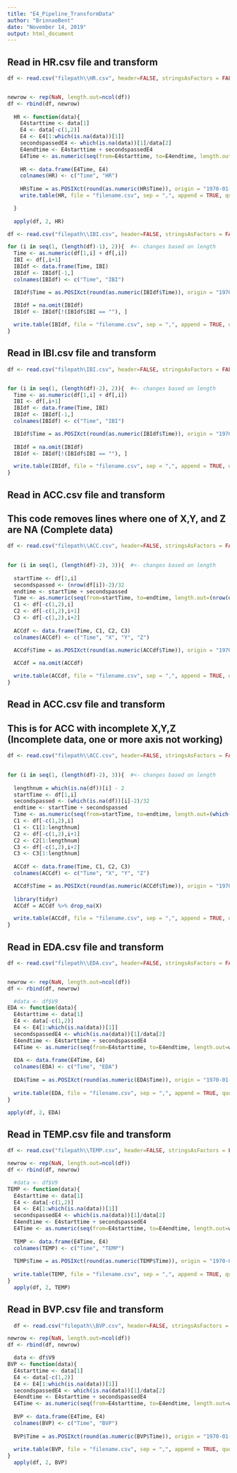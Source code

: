 ```yaml
---
title: "E4_Pipeline_TransformData"
author: "BrinnaeBent"
date: "November 14, 2019"
output: html_document
---
```


## Read in HR.csv file and transform
```r

df <- read.csv("filepath\\HR.csv", header=FALSE, stringsAsFactors = FALSE)


newrow <- rep(NaN, length.out=ncol(df))
df <- rbind(df, newrow)
  
  HR <- function(data){
    E4starttime <- data[1]
    E4 <- data[-c(1,2)]
    E4 <- E4[1:which(is.na(data))[1]]  
    secondspassedE4 <- which(is.na(data))[1]/data[2]
    E4endtime <- E4starttime + secondspassedE4
    E4Time <- as.numeric(seq(from=E4starttime, to=E4endtime, length.out=which(is.na(data))[1]))
  
    HR <- data.frame(E4Time, E4)
    colnames(HR) <- c("Time", "HR")
  
    HR$Time = as.POSIXct(round(as.numeric(HR$Time)), origin = "1970-01-01")
    write.table(HR, file = "filename.csv", sep = ",", append = TRUE, quote = FALSE, col.names = FALSE, row.names = FALSE)

  }
  
  apply(df, 2, HR)

```


```r
df <- read.csv("filepath\\IBI.csv", header=FALSE, stringsAsFactors = FALSE)

for (i in seq(1, (length(df)-1), 2)){  #<- changes based on length
  Time <- as.numeric(df[1,i] + df[,i])
  IBI <- df[,i+1]
  IBIdf <- data.frame(Time, IBI)
  IBIdf <- IBIdf[-1,]
  colnames(IBIdf) <- c("Time", "IBI")

  IBIdf$Time = as.POSIXct(round(as.numeric(IBIdf$Time)), origin = "1970-01-01")
  
  IBIdf = na.omit(IBIdf)
  IBIdf <- IBIdf[!(IBIdf$IBI == ""), ]

  write.table(IBIdf, file = "filename.csv", sep = ",", append = TRUE, quote = FALSE, col.names = FALSE, row.names = FALSE)
}
```


## Read in IBI.csv file and transform
```r
df <- read.csv("filepath\IBI.csv", header=FALSE, stringsAsFactors = FALSE)


for (i in seq(1, (length(df)-2), 2)){  #<- changes based on length
  Time <- as.numeric(df[1,i] + df[,i])
  IBI <- df[,i+1]
  IBIdf <- data.frame(Time, IBI)
  IBIdf <- IBIdf[-1,]
  colnames(IBIdf) <- c("Time", "IBI")

  IBIdf$Time = as.POSIXct(round(as.numeric(IBIdf$Time)), origin = "1970-01-01")
  
  IBIdf = na.omit(IBIdf)
  IBIdf <- IBIdf[!(IBIdf$IBI == ""), ]

  write.table(IBIdf, file = "filename.csv", sep = ",", append = TRUE, quote = FALSE, col.names = FALSE, row.names = FALSE)
}


```


## Read in ACC.csv file and transform
## This code removes lines where one of X,Y, and Z are NA (Complete data)
```r
df <- read.csv("filepath\\ACC.csv", header=FALSE, stringsAsFactors = FALSE)

    
for (i in seq(1, (length(df)-2), 3)){  #<- changes based on length
  
  startTime <- df[1,i]
  secondspassed <- (nrow(df[i])-2)/32
  endtime <- startTime + secondspassed
  Time <- as.numeric(seq(from=startTime, to=endtime, length.out=(nrow(df[i])-2)))
  C1 <- df[-c(1,2),i]
  C2 <- df[-c(1,2),i+1]
  C3 <- df[-c(1,2),i+2]
  
  ACCdf <- data.frame(Time, C1, C2, C3)
  colnames(ACCdf) <- c("Time", "X", "Y", "Z")

  ACCdf$Time = as.POSIXct(round(as.numeric(ACCdf$Time)), origin = "1970-01-01")
  
  ACCdf = na.omit(ACCdf)

  write.table(ACCdf, file = "filename.csv", sep = ",", append = TRUE, quote = FALSE, col.names = FALSE, row.names = FALSE)
}


```



## Read in ACC.csv file and transform
## This is for ACC with incomplete X,Y,Z (Incomplete data, one or more axis not working)
```r
df <- read.csv("filepath\\ACC.csv", header=FALSE, stringsAsFactors = FALSE)

    
for (i in seq(1, (length(df)-2), 3)){  #<- changes based on length
  
  lengthnum = which(is.na(df))[i] - 2
  startTime <- df[1,i]
  secondspassed <- (which(is.na(df))[i]-2)/32
  endtime <- startTime + secondspassed
  Time <- as.numeric(seq(from=startTime, to=endtime, length.out=(which(is.na(df))[i]-2)))
  C1 <- df[-c(1,2),i]
  C1 <- C1[1:lengthnum]
  C2 <- df[-c(1,2),i+1]
  C2 <- C2[1:lengthnum]
  C3 <- df[-c(1,2),i+2]
  C3 <- C3[1:lengthnum]
  
  ACCdf <- data.frame(Time, C1, C2, C3)
  colnames(ACCdf) <- c("Time", "X", "Y", "Z")

  ACCdf$Time = as.POSIXct(round(as.numeric(ACCdf$Time)), origin = "1970-01-01")
  
  library(tidyr)
  ACCdf = ACCdf %>% drop_na(X)

  write.table(ACCdf, file = "filename.csv", sep = ",", append = TRUE, quote = FALSE, col.names = FALSE, row.names = FALSE)
}


```

## Read in EDA.csv file and transform
```r

df <- read.csv("filepath\\EDA.csv", header=FALSE, stringsAsFactors = FALSE)


newrow <- rep(NaN, length.out=ncol(df))
df <- rbind(df, newrow)

  #data <- df$V9  
EDA <- function(data){
  E4starttime <- data[1]
  E4 <- data[-c(1,2)]
  E4 <- E4[1:which(is.na(data))[1]]  
  secondspassedE4 <- which(is.na(data))[1]/data[2]
  E4endtime <- E4starttime + secondspassedE4
  E4Time <- as.numeric(seq(from=E4starttime, to=E4endtime, length.out=which(is.na(data))[1]))
  
  EDA <- data.frame(E4Time, E4)
  colnames(EDA) <- c("Time", "EDA")
  
  EDA$Time = as.POSIXct(round(as.numeric(EDA$Time)), origin = "1970-01-01")
  
  write.table(EDA, file = "filename.csv", sep = ",", append = TRUE, quote = FALSE, col.names = FALSE, row.names = FALSE)
}

apply(df, 2, EDA)

```


## Read in TEMP.csv file and transform
```r

df <- read.csv("filepath\\TEMP.csv", header=FALSE, stringsAsFactors = FALSE)

newrow <- rep(NaN, length.out=ncol(df))
df <- rbind(df, newrow)

  #data <- df$V9  
TEMP <- function(data){
  E4starttime <- data[1]
  E4 <- data[-c(1,2)]
  E4 <- E4[1:which(is.na(data))[1]]  
  secondspassedE4 <- which(is.na(data))[1]/data[2]
  E4endtime <- E4starttime + secondspassedE4
  E4Time <- as.numeric(seq(from=E4starttime, to=E4endtime, length.out=which(is.na(data))[1]))
  
  TEMP <- data.frame(E4Time, E4)
  colnames(TEMP) <- c("Time", "TEMP")
  
  TEMP$Time = as.POSIXct(round(as.numeric(TEMP$Time)), origin = "1970-01-01")
  
  write.table(TEMP, file = "filename.csv", sep = ",", append = TRUE, quote = FALSE, col.names = FALSE, row.names = FALSE)
}  
  apply(df, 2, TEMP)
```


## Read in BVP.csv file and transform
```r

  df <- read.csv("filepath\\BVP.csv", header=FALSE, stringsAsFactors = FALSE)

newrow <- rep(NaN, length.out=ncol(df))
df <- rbind(df, newrow)

  data <- df$V9  
BVP <- function(data){
  E4starttime <- data[1]
  E4 <- data[-c(1,2)]
  E4 <- E4[1:which(is.na(data))[1]]  
  secondspassedE4 <- which(is.na(data))[1]/data[2]
  E4endtime <- E4starttime + secondspassedE4
  E4Time <- as.numeric(seq(from=E4starttime, to=E4endtime, length.out=which(is.na(data))[1]))
  
  BVP <- data.frame(E4Time, E4)
  colnames(BVP) <- c("Time", "BVP")
  
  BVP$Time = as.POSIXct(round(as.numeric(BVP$Time)), origin = "1970-01-01")
  
  write.table(BVP, file = "filename.csv", sep = ",", append = TRUE, quote = FALSE, col.names = FALSE, row.names = FALSE)
}  
  apply(df, 2, BVP)

```

